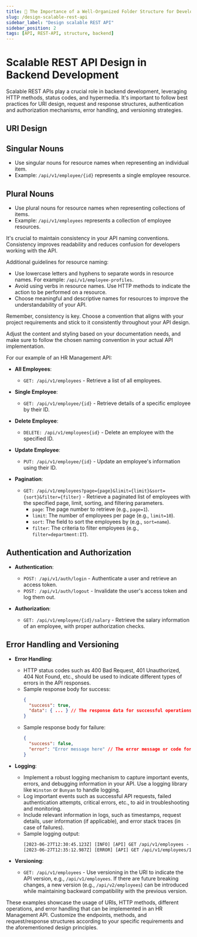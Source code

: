 ```yaml
---
title: 📂 The Importance of a Well-Organized Folder Structure for Developer Teams
slug: /design-scalable-rest-api
sidebar_label: "Design scalable REST API"
sidebar_position: 2
tags: [API, REST-API, structure, backend]
---
```


# Scalable REST API Design in Backend Development

Scalable REST APIs play a crucial role in backend development, leveraging HTTP methods, status codes, and hypermedia. It's important to follow best practices for URI design, request and response structures, authentication and authorization mechanisms, error handling, and versioning strategies.

## URI Design

## Singular Nouns

- Use singular nouns for resource names when representing an individual item.
- Example: `/api/v1/employee/{id}` represents a single employee resource.

## Plural Nouns

- Use plural nouns for resource names when representing collections of items.
- Example: `/api/v1/employees` represents a collection of employee resources.

It's crucial to maintain consistency in your API naming conventions. Consistency improves readability and reduces confusion for developers working with the API.

Additional guidelines for resource naming:

- Use lowercase letters and hyphens to separate words in resource names. For example: `/api/v1/employee-profiles`.
- Avoid using verbs in resource names. Use HTTP methods to indicate the action to be performed on a resource.
- Choose meaningful and descriptive names for resources to improve the understandability of your API.

Remember, consistency is key. Choose a convention that aligns with your project requirements and stick to it consistently throughout your API design.

Adjust the content and styling based on your documentation needs, and make sure to follow the chosen naming convention in your actual API implementation.

For our example of an HR Management API:

- **All Employees**:
  - `GET: /api/v1/employees` - Retrieve a list of all employees.

- **Single Employee**:
  - `GET: /api/v1/employee/{id}` - Retrieve details of a specific employee by their ID.

- **Delete Employee**:
  - `DELETE: /api/v1/employees{id}` - Delete an employee with the specified ID.

- **Update Employee**:
  - `PUT: /api/v1/employee/{id}` - Update an employee's information using their ID.

- **Pagination**:
  - `GET: /api/v1/employees?page={page}&limit={limit}&sort={sort}&filter={filter}` - Retrieve a paginated list of employees with the specified page, limit, sorting, and filtering parameters.
    - `page`: The page number to retrieve (e.g., `page=1`).
    - `limit`: The number of employees per page (e.g., `limit=10`).
    - `sort`: The field to sort the employees by (e.g., `sort=name`).
    - `filter`: The criteria to filter employees (e.g., `filter=department:IT`).

## Authentication and Authorization

- **Authentication**:
  - `POST: /api/v1/auth/login` - Authenticate a user and retrieve an access token.
  - `POST: /api/v1/auth/logout` - Invalidate the user's access token and log them out.

- **Authorization**:
  - `GET: /api/v1/employee/{id}/salary` - Retrieve the salary information of an employee, with proper authorization checks.

## Error Handling and Versioning

- **Error Handling**:
  - HTTP status codes such as 400 Bad Request, 401 Unauthorized, 404 Not Found, etc., should be used to indicate different types of errors in the API responses.
  - Sample response body for success:
    ```json
    {
      "success": true,
      "data": { ... } // The response data for successful operations
    }
    ```
  - Sample response body for failure:
    ```json
    {
      "success": false,
      "error": "Error message here" // The error message or code for failed operations
    }
    ```
- **Logging**:
  - Implement a robust logging mechanism to capture important events, errors, and debugging information in your API. Use a logging library like `Winston` or `Bunyan` to handle logging.
  - Log important events such as successful API requests, failed authentication attempts, critical errors, etc., to aid in troubleshooting and monitoring.
  - Include relevant information in logs, such as timestamps, request details, user information (if applicable), and error stack traces (in case of failures).
  - Sample logging output:
    ```txt
    [2023-06-27T12:30:45.123Z] [INFO] [API] GET /api/v1/employees - Successfully retrieved a list of all employees
    [2023-06-27T12:35:12.987Z] [ERROR] [API] GET /api/v1/employees/123 - Employee not found with ID 123
    ```

- **Versioning**:
  - `GET: /api/v1/employees` - Use versioning in the URI to indicate the API version, e.g., `/api/v1/employees`. If there are future breaking changes, a new version (e.g., `/api/v2/employees`) can be introduced while maintaining backward compatibility with the previous version.

These examples showcase the usage of URIs, HTTP methods, different operations, and error handling that can be implemented in an HR Management API. Customize the endpoints, methods, and request/response structures according to your specific requirements and the aforementioned design principles.




